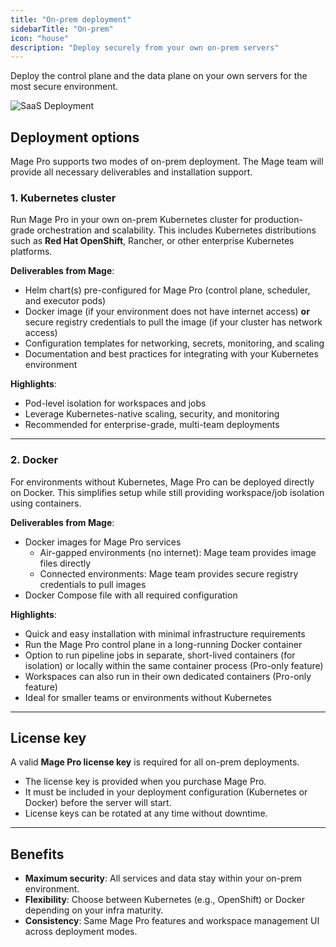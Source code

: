 ```yaml
---
title: "On-prem deployment"
sidebarTitle: "On-prem"
icon: "house"
description: "Deploy securely from your own on-prem servers"
---
```


Deploy the control plane and the data plane on your own servers for the most secure environment.

<img
    alt="SaaS Deployment"
    src="https://raw.githubusercontent.com/mage-ai/assets/main/pro/deployments/On-prem%20deployment%20(1).png"
/>

## Deployment options

Mage Pro supports two modes of on-prem deployment. The Mage team will provide all necessary deliverables and installation support.

### 1. Kubernetes cluster

Run Mage Pro in your own on-prem Kubernetes cluster for production-grade orchestration and scalability. This includes Kubernetes distributions such as **Red Hat OpenShift**, Rancher, or other enterprise Kubernetes platforms.

**Deliverables from Mage**:
- Helm chart(s) pre-configured for Mage Pro (control plane, scheduler, and executor pods)
- Docker image (if your environment does not have internet access) **or** secure registry credentials to pull the image (if your cluster has network access)
- Configuration templates for networking, secrets, monitoring, and scaling
- Documentation and best practices for integrating with your Kubernetes environment

**Highlights**:
- Pod-level isolation for workspaces and jobs
- Leverage Kubernetes-native scaling, security, and monitoring
- Recommended for enterprise-grade, multi-team deployments

---

### 2. Docker

For environments without Kubernetes, Mage Pro can be deployed directly on Docker. This simplifies setup while still providing workspace/job isolation using containers.

**Deliverables from Mage**:
- Docker images for Mage Pro services
  - Air-gapped environments (no internet): Mage team provides image files directly
  - Connected environments: Mage team provides secure registry credentials to pull images
- Docker Compose file with all required configuration

**Highlights**:
- Quick and easy installation with minimal infrastructure requirements
- Run the Mage Pro control plane in a long-running Docker container
- Option to run pipeline jobs in separate, short-lived containers (for isolation) or locally within the same container process (Pro-only feature)
- Workspaces can also run in their own dedicated containers (Pro-only feature)
- Ideal for smaller teams or environments without Kubernetes

---

## License key

A valid **Mage Pro license key** is required for all on-prem deployments.
- The license key is provided when you purchase Mage Pro.
- It must be included in your deployment configuration (Kubernetes or Docker) before the server will start.
- License keys can be rotated at any time without downtime.

---

## Benefits

- **Maximum security**: All services and data stay within your on-prem environment.
- **Flexibility**: Choose between Kubernetes (e.g., OpenShift) or Docker depending on your infra maturity.
- **Consistency**: Same Mage Pro features and workspace management UI across deployment modes.
